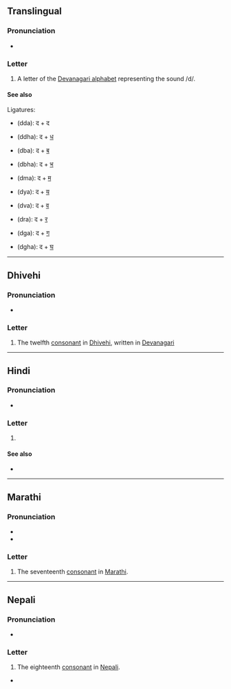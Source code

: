 {{also|ढ|ट|दै|दाः|दो}}
{{character info}}
==Translingual==

===Pronunciation===
* {{IPA|mul|/d̪ə/}}

===Letter===
{{mul-Deva|da}}

# A letter of the [[Devanagari alphabet]] representing the sound /d/.

====See also====
Ligatures:
* {{l|mul|द्द}} (dda): द + द
* {{l|mul|द्ध}} (ddha): द + [[ध]]
* {{l|mul|द्ब}} (dba): द + [[ब]]
* {{l|mul|द्भ}} (dbha): द + [[भ]]
* {{l|mul|द्म}} (dma): द + [[म]]
* {{l|mul|द्य}} (dya): द + [[य]]
* {{l|mul|द्व}} (dva): द + [[व]]
* {{l|mul|द्र}} (dra): द + [[र]]
* {{l|mul|द्ग}} (dga): द + [[ग]]
* {{l|mul|द्घ}} (dgha): द + [[घ]]

----

==Dhivehi==

===Pronunciation===
* {{IPA|dv|[d̪ə]}}

===Letter===
{{head|dv|letter|tr=da}}

# The twelfth [[consonant]] in [[Dhivehi]], written in [[Devanagari]]

----

==Hindi==

===Pronunciation===
* {{hi-IPA|द.}}

===Letter===
{{head|hi|letter}}

# {{n-g|the eighteenth [[consonant]] in [[Hindi]]}}

====See also====
* {{list:Devanagari script letters/hi}}

----

==Marathi==

===Pronunciation===
* {{IPA|mr|/də/}}
* {{audio|mr|LL-Q1571 (mar)-नंदिनी रानडे-द.wav|Audio}}

===Letter===
{{head|mr|letter}}

# The seventeenth [[consonant]] in [[Marathi]].

----

==Nepali==

===Pronunciation===
* {{ne-IPA}}

===Letter===
{{head|ne|letter}}

# The eighteenth [[consonant]] in [[Nepali]].

*